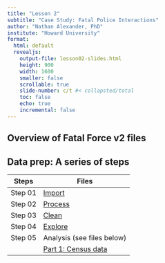 ```yaml
---
title: "Lesson 2"
subtitle: "Case Study: Fatal Police Interactions"
author: "Nathan Alexander, PhD"
institute: "Howard University"
format: 
  html: default
  revealjs:
    output-file: lesson02-slides.html
    height: 900
    width: 1600
    smaller: false
    scrollable: true
    slide-number: c/t #< collapsted/total
    toc: false
    echo: true
    incremental: false
---
```


## Overview of Fatal Force v2 files

## Data prep: A series of steps

| Steps | Files |
|-|-|
| Step 01 | [Import](case01/cs01-step01.R) |
| Step 02 | [Process](case01/cs01-step02.R) |
| Step 03 | [Clean](case01/cs01-step03.R) |
| Step 04 | [Explore](case01/cs01-step04.R) |
| Step 05 |  Analysis (see files below) |
|  | [Part 1: Census data](case01/cs01-step05-pt01-census.R) |
